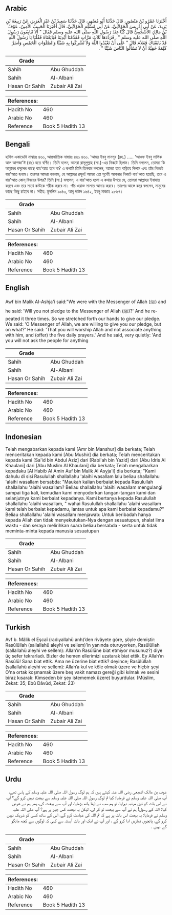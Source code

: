 ## Arabic


<div dir="rtl" lang="ar" style={{fontSize:'larger',backgroundColor:'#f8f9fa',padding:20}}>
أَخْبَرَنَا عَمْرُو بْنُ مَنْصُورٍ، قَالَ حَدَّثَنَا أَبُو مُسْهِرٍ، قَالَ حَدَّثَنَا سَعِيدُ بْنُ عَبْدِ الْعَزِيزِ، عَنْ رَبِيعَةَ بْنِ يَزِيدَ، عَنْ أَبِي إِدْرِيسَ الْخَوْلاَنِيِّ، عَنْ أَبِي مُسْلِمٍ الْخَوْلاَنِيِّ، قَالَ أَخْبَرَنَا الْحَبِيبُ الأَمِينُ، عَوْفُ بْنُ مَالِكٍ الأَشْجَعِيُّ قَالَ كُنَّا عِنْدَ رَسُولِ اللَّهِ صلى الله عليه وسلم فَقَالَ ‏"‏ أَلاَ تُبَايِعُونَ رَسُولَ اللَّهِ صلى الله عليه وسلم ‏"‏ ‏.‏ فَرَدَّدَهَا ثَلاَثَ مَرَّاتٍ فَقَدَّمْنَا أَيْدِيَنَا فَبَايَعْنَاهُ فَقُلْنَا يَا رَسُولَ اللَّهِ قَدْ بَايَعْنَاكَ فَعَلاَمَ قَالَ ‏"‏ عَلَى أَنْ تَعْبُدُوا اللَّهَ وَلاَ تُشْرِكُوا بِهِ شَيْئًا وَالصَّلَوَاتِ الْخَمْسِ وَأَسَرَّ كَلِمَةً خَفِيَّةً أَنْ لاَ تَسْأَلُوا النَّاسَ شَيْئًا ‏"‏ ‏.‏
</div>
<div style={{backgroundColor:'#f8f9fa',padding:20, marginBottom: 10}}><table> <thead> <tr> <th>Grade</th> <th></th> </tr> </thead> <tbody> <tr><td>Sahih</td><td>Abu Ghuddah</td></tr><tr><td>Sahih</td><td>Al-Albani</td></tr><tr><td>Hasan Or Sahih</td><td>Zubair Ali Zai</td></tr></tbody></table><table> <thead> <tr> <th>References:</th> <th></th> </tr> </thead> <tbody><tr><td>Hadith No</td><td>460</td></tr><tr><td>Arabic No</td><td>460</td></tr><tr><td>Reference</td><td>Book 5 Hadith 13</td></tr></tbody></table></div>

## Bengali


<div dir="ltr" lang="bn" style={{fontSize:'larger',backgroundColor:'#f8f9fa',padding:20}}>
হাদিস একাডেমি নাম্বারঃ ৪৬০, আন্তর্জাতিক নাম্বারঃ ৪৬১ ৪৬০. ‘আমর ইবনু মানসূর (রহ.) ..... ‘আওফ ইবনু মালিক আল আশজা'ঈ (রাঃ) হতে বর্ণিত। তিনি বলেন, আমরা রাসূলুল্লাহ (সা.)-এর নিকটে ছিলাম। তিনি বললেন, তোমরা কি আল্লাহর রসূলের কাছে বায়'আত হবে না? এ কথাটি তিনি তিনবার বললেন, আমরা হাত বাড়িয়ে দিলাম এবং তাঁর নিকটে বায়'আত হলাম। তারপর আমরা বললাম, হে আল্লাহর রসূল! আমরা তো পূর্বেই আপনার নিকটে বায়'আত হয়েছি, তবে এ বায়'আত কোন্ বিষয়ের উপর? তিনি (সা.) বললেন, এ বায়'আত হলো এ কথার উপরে যে, তোমরা আল্লাহর ইবাদাত করবে এবং তার সাথে কাউকে শরীক করবে না। পাঁচ ওয়াক্ত সালাত আদায় করবে। তারপর আস্তে করে বললেন, মানুষের কাছে কিছু চাইবে না। সহীহ: মুসলিম ১০৪৩, আবূ দাউদ ১৬৪২, ইবনু মাজাহ ২৮৬৭।
</div>
<div style={{backgroundColor:'#f8f9fa',padding:20, marginBottom: 10}}><table> <thead> <tr> <th>Grade</th> <th></th> </tr> </thead> <tbody> <tr><td>Sahih</td><td>Abu Ghuddah</td></tr><tr><td>Sahih</td><td>Al-Albani</td></tr><tr><td>Hasan Or Sahih</td><td>Zubair Ali Zai</td></tr></tbody></table><table> <thead> <tr> <th>References:</th> <th></th> </tr> </thead> <tbody><tr><td>Hadith No</td><td>460</td></tr><tr><td>Arabic No</td><td>460</td></tr><tr><td>Reference</td><td>Book 5 Hadith 13</td></tr></tbody></table></div>

## English


<div dir="ltr" lang="en" style={{fontSize:'larger',backgroundColor:'#f8f9fa',padding:20}}>
Awf bin Malik Al-Ashja'i said:"We were with the Messenger of Allah (ﷺ) and he said: 'Will you not pledge to the Messenger of Allah (ﷺ)?' And he repeated it three times. So we stretched forth our hands to give our pledge. We said: 'O Messenger of Allah, we are willing to give you our pledge, but on what?' He said: 'That you will worship Allah and not associate anything with him, and (offer) the five daily prayers.' And he said, very quietly: 'And you will not ask the people for anything
</div>
<div style={{backgroundColor:'#f8f9fa',padding:20, marginBottom: 10}}><table> <thead> <tr> <th>Grade</th> <th></th> </tr> </thead> <tbody> <tr><td>Sahih</td><td>Abu Ghuddah</td></tr><tr><td>Sahih</td><td>Al-Albani</td></tr><tr><td>Hasan Or Sahih</td><td>Zubair Ali Zai</td></tr></tbody></table><table> <thead> <tr> <th>References:</th> <th></th> </tr> </thead> <tbody><tr><td>Hadith No</td><td>460</td></tr><tr><td>Arabic No</td><td>460</td></tr><tr><td>Reference</td><td>Book 5 Hadith 13</td></tr></tbody></table></div>

## Indonesian


<div dir="ltr" lang="id" style={{fontSize:'larger',backgroundColor:'#f8f9fa',padding:20}}>
Telah mengabarkan kepada kami [Amr bin Manshur] dia berkata; Telah menceritakan kepada kami [Abu Mushir] dia berkata; Telah menceritakan kepada kami [Sa'id bin Abdul Aziz] dari [Rabi'ah bin Yazid] dari [Abu Idris Al Khaulani] dari [Abu Muslim Al Khaulani] dia berkata; Telah mengabarkan kepadaku [Al Habib Al Amin Auf bin Malik Al Asyja'i] dia berkata; "Kami dahulu di sisi Rasulullah shallallahu 'alaihi wasallam lalu beliau shallallahu 'alaihi wasallam bersabda: "Maukah kalian berbaiat kepada Rasulullah shallallahu 'alaihi wasallam? Beliau shallallahu 'alaihi wasallam mengulangi sampai tiga kali, kemudian kami menyodorkan tangan-tangan kami dan selanjutnya kami berbaiat kepadanya. Kami bertanya kepada Rasulullah shallallahu 'alaihi wasallam, " wahai Rasulullah shallallahu 'alaihi wasallam kami telah berbaiat kepadamu, lantas untuk apa kami berbaiat kepadamu?" Beliau shallallahu 'alaihi wasallam menjawab: Untuk beribadah hanya kepada Allah dan tidak menyekutukan-Nya dengan sesuatupun, shalat lima waktu - dan seraya melirihkan suara beliau bersabda - serta untuk tidak meminta-minta kepada manusia sesuatupun
</div>
<div style={{backgroundColor:'#f8f9fa',padding:20, marginBottom: 10}}><table> <thead> <tr> <th>Grade</th> <th></th> </tr> </thead> <tbody> <tr><td>Sahih</td><td>Abu Ghuddah</td></tr><tr><td>Sahih</td><td>Al-Albani</td></tr><tr><td>Hasan Or Sahih</td><td>Zubair Ali Zai</td></tr></tbody></table><table> <thead> <tr> <th>References:</th> <th></th> </tr> </thead> <tbody><tr><td>Hadith No</td><td>460</td></tr><tr><td>Arabic No</td><td>460</td></tr><tr><td>Reference</td><td>Book 5 Hadith 13</td></tr></tbody></table></div>

## Turkish


<div dir="ltr" lang="tr" style={{fontSize:'larger',backgroundColor:'#f8f9fa',padding:20}}>
Avf b. Mâlik el Eşcaî (radıyallahü anh)’den rivâyete göre, şöyle demiştir: Rasûlüllah (sallallahü aleyhi ve sellem)’in yanında oturuyorken, Rasûlüllah (sallallahü aleyhi ve sellem): Allah’ın Rasûlüne biat etmiyor musunuz?) diye üç sefer tekrarladı. Bizler de hemen ellerimizi uzatarak biat ettik. Ey Allah’ın Rasûlü! Sana biat ettik. Ama ne üzerine biat ettik? deyince; Rasûlüllah (sallallahü aleyhi ve sellem): Allah’a kul ve köle olmak üzere ve hiçbir şeyi O’na ortak koşmamak üzere beş vakit namazı gereği gibi kılmak ve sesini biraz kısarak: Kimseden bir şey istememek üzere) buyurdular. (Müslim, Zekat: 35; Ebû Dâvûd, Zekat: 23)
</div>
<div style={{backgroundColor:'#f8f9fa',padding:20, marginBottom: 10}}><table> <thead> <tr> <th>Grade</th> <th></th> </tr> </thead> <tbody> <tr><td>Sahih</td><td>Abu Ghuddah</td></tr><tr><td>Sahih</td><td>Al-Albani</td></tr><tr><td>Hasan Or Sahih</td><td>Zubair Ali Zai</td></tr></tbody></table><table> <thead> <tr> <th>References:</th> <th></th> </tr> </thead> <tbody><tr><td>Hadith No</td><td>460</td></tr><tr><td>Arabic No</td><td>460</td></tr><tr><td>Reference</td><td>Book 5 Hadith 13</td></tr></tbody></table></div>

## Urdu


<div dir="rtl" lang="ur" style={{fontSize:'larger',backgroundColor:'#f8f9fa',padding:20}}>
عوف بن مالک اشجعی رضی اللہ عنہ کہتے ہیں کہ ہم لوگ رسول اللہ صلی اللہ علیہ وسلم کے پاس تھے، آپ صلی اللہ علیہ وسلم نے فرمایا: کیا تم لوگ رسول اللہ صلی اللہ علیہ وسلم سے بیعت نہیں کرو گے؟ آپ نے اس بات کو تین مرتبہ دہرایا، تو ہم سب نے اپنا ہاتھ بڑھایا، اور آپ سے بیعت کی، پھر ہم نے عرض کیا: اللہ کے رسول! ہم نے آپ سے بیعت تو کر لی، لیکن یہ بیعت کس چیز پر ہے؟ آپ صلی اللہ علیہ وسلم نے فرمایا: یہ بیعت اس بات پر ہے کہ تم اللہ کی عبادت کرو گے، اس کے ساتھ کسی کو شریک نہیں کرو گے، پانچوں نمازیں ادا کرو گے ، اور آپ نے ایک اور بات آہستہ سے کہی کہ لوگوں سے کچھ مانگو گے نہیں ۔
</div>
<div style={{backgroundColor:'#f8f9fa',padding:20, marginBottom: 10}}><table> <thead> <tr> <th>Grade</th> <th></th> </tr> </thead> <tbody> <tr><td>Sahih</td><td>Abu Ghuddah</td></tr><tr><td>Sahih</td><td>Al-Albani</td></tr><tr><td>Hasan Or Sahih</td><td>Zubair Ali Zai</td></tr></tbody></table><table> <thead> <tr> <th>References:</th> <th></th> </tr> </thead> <tbody><tr><td>Hadith No</td><td>460</td></tr><tr><td>Arabic No</td><td>460</td></tr><tr><td>Reference</td><td>Book 5 Hadith 13</td></tr></tbody></table></div>